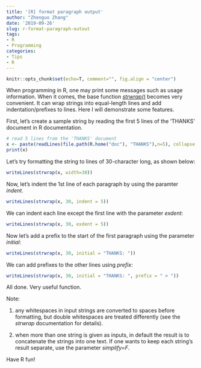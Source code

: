 ```yaml
---
title: '[R] format paragraph output'
author: "Zhenguo Zhang"
date: '2019-09-26'
slug: r-format-paragraph-outout
tags:
- R
- Programming
categories:
- Tips
- R
---
```


```r
knitr::opts_chunk$set(echo=T, comment="", fig.align = "center")
```

When programming in R, one may print some messages such as usage
information. When it comes, the base function *[strwrap()](https://stat.ethz.ch/R-manual/R-devel/library/base/html/strwrap.html)*
becomes very convenient. It can wrap strings into equal-length
lines and add indentation/prefixes to lines. Here I will demonstrate
some features.

First, let's create a sample string by reading the first 5 lines
of the 'THANKS' document in R documentation.

```r
# read 5 lines from the 'THANKS' document
x <- paste(readLines(file.path(R.home("doc"), "THANKS"),n=5), collapse = "\n")
print(x)
```

Let's try formatting the string to lines of 30-character long,
as shown below:

```r
writeLines(strwrap(x, width=30))
```

Now, let's indent the 1st line of each paragraph
by using the paramter *indent*.

```r
writeLines(strwrap(x, 30, indent = 5))
```

We can indent each line except the first line with the parameter
*exdent*:

```r
writeLines(strwrap(x, 30, exdent = 5))
```
Now let's add a prefix to the start of the first paragraph using
the parameter *initial*:

```r
writeLines(strwrap(x, 30, initial = "THANKS: "))
```
We can add prefixes to the other lines using *prefix*:

```r
writeLines(strwrap(x, 30, initial = "THANKS: ", prefix = " > "))
```

All done. Very useful function.

Note: 

1. any whitespaces in input strings are converted to spaces before
formatting, but double whitespaces are treated differently (see the
*strwrap* documentation for details).

2. when more than one string is given as inputs, in
default the result is to concatenate the strings into one text.
If one wants to keep each string's result separate, use the parameter
*simplify=F*.

Have R fun!
